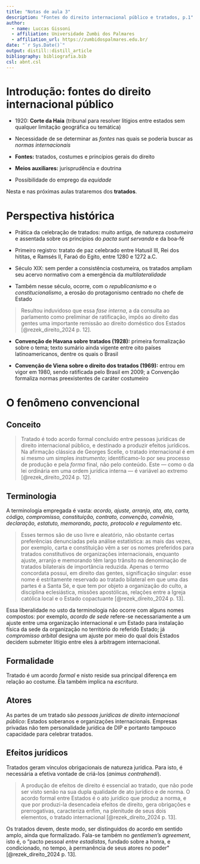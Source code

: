 ```yaml
---
title: "Notas de aula 3"
description: "Fontes do direito internacional público e tratados, p.1"
author:
  - name: Luccas Gissoni
  - affiliation: Universidade Zumbi dos Palmares
  - affiliation_url: https://zumbidospalmares.edu.br/
date: "`r Sys.Date()`"
output: distill::distill_article
bibliography: bibliografia.bib
csl: abnt.csl
---
```


# Introdução: fontes do direito internacional público

-   1920: **Corte da Haia** (tribunal para resolver litígios entre
    estados sem qualquer limitação geográfica ou temática)

-   Necessidade de se determinar as *fontes* nas quais se poderia buscar
    as *normas internacionais*

-   **Fontes:** tratados, costumes e princípios gerais do direito

-   **Meios auxiliares:** jurisprudência e doutrina

-   Possibilidade do emprego da *equidade*

Nesta e nas próximas aulas trataremos dos **tratados**.

# Perspectiva histórica

-   Prática da celebração de tratados: muito antiga, de natureza
    *costumeira* e assentada sobre os princípios do *pacta sunt
    servanda* e da boa-fé

-   Primeiro registro: tratato de paz celebrado entre Hatusil III, Rei
    dos hititas, e Ramsés II, Faraó do Egito, entre 1280 e 1272 a.C.

-   Século XIX: sem perder a consistência costumeira, os tratados
    ampliam seu acervo normativo com a emergência da *multilateralidade*

-   Também nesse século, ocorre, com o *republicanismo* e o
    *constitucionalismo*, a erosão do protagonismo centrado no chefe de
    Estado

> Resultou induvidoso que essa *fase interna*, a da consulta ao
> parlamento como preliminar de ratificação, impôs ao direito das gentes
> uma importante remissão ao direito doméstico dos Estados
> [@rezek_direito_2024 p. 12].

-   **Convenção de Havana sobre tratados (1928):** primeira formalização
    sobre o tema; texto sumário ainda vigente entre oito países
    latinoamericanos, dentre os quais o Brasil

-   **Convenção de Viena sobre o direito dos tratados (1969):** entrou
    em vigor em 1980, sendo ratificada pelo Brasil em 2009; a Convenção
    formaliza normas preexistentes de caráter costumeiro

# O fenômeno convencional

## Conceito

> Tratado é todo acordo formal concluído entre pessoas jurídicas de
> direito internacional público, e destinado a produzir efeitos
> jurídicos. Na afirmação clássica de Georges Scelle, o tratado
> internacional é em si mesmo um simples *instrumento*; identificamo-lo
> por seu processo de produção e pela *forma* final, não pelo conteúdo.
> Este --- como o da lei ordinária em uma ordem jurídica interna --- é
> variável ao extremo [@rezek_direito_2024 p. 12].

## Terminologia

A terminologia empregada é vasta: *acordo, ajuste, arranjo, ata, ato,
carta, código, compromisso, constituição, contrato, convenção, convênio,
declaração, estatuto, memorando, pacto, protocolo e regulamento* etc.

> Esses termos são de uso livre e aleatório, não obstante certas
> preferências denunciadas pela análise estatística: as mais das vezes,
> por exemplo, carta e constituição vêm a ser os nomes preferidos para
> tratados constitutivos de organizações internacionais, enquanto
> ajuste, arranjo e memorando têm largo trânsito na denominação de
> tratados bilaterais de importância reduzida. Apenas o termo concordata
> possui, em direito das gentes, significação singular: esse nome é
> estritamente reservado ao tratado bilateral em que uma das partes é a
> Santa Sé, e que tem por objeto a organização do culto, a disciplina
> eclesiástica, missões apostólicas, relações entre a Igreja católica
> local e o Estado copactuante [@rezek_direito_2024 p. 13].

Essa liberalidade no usto da terminologia não ocorre com alguns nomes
compostos: por exemplo, *acordo de sede* refere-se necessariamente a um
ajuste entre uma organização internacional e um Estado para instalação
física da sede da organização no território do referido Estado; já
*compromisso arbital* designa um ajuste por meio do qual dois Estados
decidem submeter litígio entre eles à arbitragem internacional.

## Formalidade

Tratado é um acordo *formal* e nisto reside sua principal diferença em
relação ao costume. Ela também implica na *escritura*.

## Atores

As partes de um tratado são *pessoas jurídicas de direito internacional
público*: Estados soberanos e organizações internacionais. Empresas
privadas não tem personalidade jurídica de DIP e portanto tampouco
capacidade para celebrar tratados.

## Efeitos jurídicos

Tratados geram vínculos obrigacionais de natureza jurídica. Para isto, é
necessária a efetiva vontade de criá-los (*animus contrahendi*).

> A produção de efeitos de direito é essencial ao tratado, que não pode
> ser visto senão na sua dupla qualidade de ato jurídico e de norma. O
> acordo formal entre Estados é o ato jurídico que produz a norma, e que
> por produzi-la desencadeia efeitos de direito, gera obrigações e
> prerrogativas, caracteriza enfim, na plenitude de seus dois elementos,
> o tratado internacional [@rezek_direito_2024 p. 13].

Os tratados devem, deste modo, ser distinguidos do acordo em sentido
amplo, ainda que formalizado. Fala-se também no *gentlemen's agreement*,
isto é, o "pacto pessoal *entre estadistas*, fundado sobre a honra, e
condicionado, no tempo, à permanência de seus atores no poder\"
[@rezek_direito_2024 p. 13].